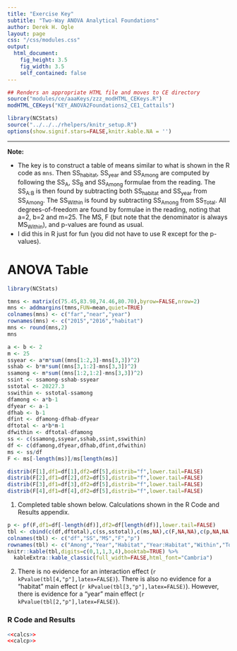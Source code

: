 ```yaml
---
title: "Exercise Key"
subtitle: "Two-Way ANOVA Analytical Foundations"
author: Derek H. Ogle
layout: page
css: "/css/modules.css"
output:
  html_document:
    fig_height: 3.5
    fig_width: 3.5
    self_contained: false
---
```


```r
## Renders an appropriate HTML file and moves to CE directory
source("modules/ce/aaaKeys/zzz_modHTML_CEKeys.R")
modHTML_CEKeys("KEY_ANOVA2Foundations2_CE1_Cattails")
```

```r
library(NCStats)
source("../../../rhelpers/knitr_setup.R")
options(show.signif.stars=FALSE,knitr.kable.NA = '')
```

----

<div class="alert alert-warning">
<strong>Note:</strong> 
<ul>
  <li>The key is to construct a table of means similar to what is shown in the R code as `mns`. Then SS<sub>habitat</sub>, SS<sub>year</sub> and SS<sub>Among</sub> are computed by following the SS<sub>A</sub>, SS<sub>B</sub> and SS<sub>Among</sub> formulae from the reading. The SS<sub>A:B</sub> is then found by subtracting both SS<sub>habitat</sub> and SS<sub>year</sub> from SS<sub>Among</sub>. The SS<sub>Within</sub> is found by subtracting SS<sub>Among</sub> from SS<sub>Total</sub>. All degrees-of-freedom are found by formulae in the reading, noting that a=2, b=2 and m=25. The MS, F (but note that the denominator is always MS<sub>Within</sub>), and p-values are found as usual.</li>
  <li>I did this in R just for fun (you did not have to use R except for the p-values).</li>
</ul>
</div>

# ANOVA Table
```r
library(NCStats)

tmns <- matrix(c(75.45,83.98,74.46,80.70),byrow=FALSE,nrow=2)
mns <- addmargins(tmns,FUN=mean,quiet=TRUE)
colnames(mns) <- c("far","near","year")
rownames(mns) <- c("2015","2016","habitat")
mns <- round(mns,2)
mns

a <- b <- 2
m <- 25
ssyear <- a*m*sum((mns[1:2,3]-mns[3,3])^2)
sshab <- b*m*sum((mns[3,1:2]-mns[3,3])^2)
ssamong <- m*sum((mns[1:2,1:2]-mns[3,3])^2)
ssint <- ssamong-sshab-ssyear
sstotal <- 20227.3
sswithin <- sstotal-ssamong
dfamong <- a*b-1
dfyear <- a-1
dfhab <- b-1
dfint <- dfamong-dfhab-dfyear
dftotal <- a*b*m-1
dfwithin <- dftotal-dfamong
ss <- c(ssamong,ssyear,sshab,ssint,sswithin)
df <- c(dfamong,dfyear,dfhab,dfint,dfwithin)
ms <- ss/df
F <- ms[-length(ms)]/ms[length(ms)]
```
```r
distrib(F[1],df1=df[1],df2=df[5],distrib="f",lower.tail=FALSE)
distrib(F[2],df1=df[2],df2=df[5],distrib="f",lower.tail=FALSE)
distrib(F[3],df1=df[3],df2=df[5],distrib="f",lower.tail=FALSE)
distrib(F[4],df1=df[4],df2=df[5],distrib="f",lower.tail=FALSE)
```

<ol>
  <li>Completed table shown below. Calculations shown in the R Code and Results appendix.</li>
</ol>

```r
p <- pf(F,df1=df[-length(df)],df2=df[length(df)],lower.tail=FALSE)
tbl <- cbind(c(df,dftotal),c(ss,sstotal),c(ms,NA),c(F,NA,NA),c(p,NA,NA))
colnames(tbl) <- c("df","SS","MS","F","p")
rownames(tbl) <- c("Among","Year","Habitat","Year:Habitat","Within","Total")
knitr::kable(tbl,digits=c(0,1,1,3,4),booktab=TRUE) %>%
  kableExtra::kable_classic(full_width=FALSE,html_font="Cambria")
```

<ol start="2">
  <li>There is no evidence for an interaction effect (`r kPvalue(tbl[4,"p"],latex=FALSE)`). There is also no evidence for a "habitat" main effect (`r kPvalue(tbl[3,"p"],latex=FALSE)`). However, there is evidence for a "year" main effect (`r kPvalue(tbl[2,"p"],latex=FALSE)`).</li>
</ol>

### R Code and Results
```r
<<calcs>>
<<calcp>>
```

